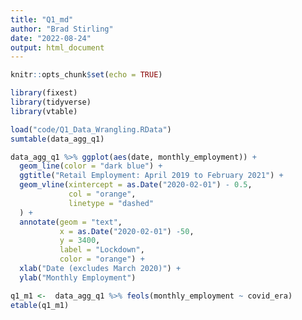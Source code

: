 ```yaml
---
title: "Q1_md"
author: "Brad Stirling"
date: "2022-08-24"
output: html_document
---
```


```r
knitr::opts_chunk$set(echo = TRUE)
```


```r
library(fixest)
library(tidyverse)
library(vtable)
```

```r
load("code/Q1_Data_Wrangling.RData")
sumtable(data_agg_q1)
```

```r
data_agg_q1 %>% ggplot(aes(date, monthly_employment)) +
  geom_line(color = "dark blue") +
  ggtitle("Retail Employment: April 2019 to February 2021") +
  geom_vline(xintercept = as.Date("2020-02-01") - 0.5,
             col = "orange",
             linetype = "dashed"
  ) +
  annotate(geom = "text",
           x = as.Date("2020-02-01") -50,
           y = 3400,
           label = "Lockdown",
           color = "orange") +
  xlab("Date (excludes March 2020)") +
  ylab("Monthly Employment")
```
```r
q1_m1 <-  data_agg_q1 %>% feols(monthly_employment ~ covid_era)
etable(q1_m1)
```